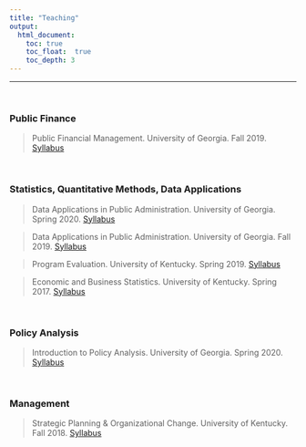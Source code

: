 ```yaml
---
title: "Teaching"
output:
  html_document:
    toc: true
    toc_float:  true
    toc_depth: 3
---
```

***
<br>

### Public Finance

> Public Financial Management. University of Georgia. Fall 2019. [Syllabus](static-files/PADP8430F19_Syllabus_and_Schedule.pdf)

<br>

### Statistics, Quantitative Methods, Data Applications

> Data Applications in Public Administration. University of Georgia. Spring 2020. [Syllabus](static-files/PADP7120S20_Syllabus.pdf)

> Data Applications in Public Administration. University of Georgia. Fall 2019. [Syllabus](static-files/PADP7120F19_Syllabus_and_Schedule.pdf)

> Program Evaluation. University of Kentucky. Spring 2019. [Syllabus](static-files/PA622_S19_Syllabus.pdf)

> Economic and Business Statistics. University of Kentucky. Spring 2017. [Syllabus](static-files/ECO391S17_Syllabus.pdf)

<br>

### Policy Analysis

> Introduction to Policy Analysis. University of Georgia. Spring 2020. [Syllabus](static-files/PADP 3100 Spring 2020 Syllabus.pdf)

<br>

### Management

> Strategic Planning & Organizational Change. University of Kentucky. Fall 2018. [Syllabus](static-files/PA 602 Strategic Planning Syllabus Fall 2018.pdf)

